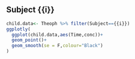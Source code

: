 
## Subject {{i}}

```r

child.data<- Theoph %>% filter(Subject=={{i}})
ggplotly(
  ggplot(child.data,aes(Time,conc))+
  geom_point()+
  geom_smooth(se = F,colour="Black")
)


```